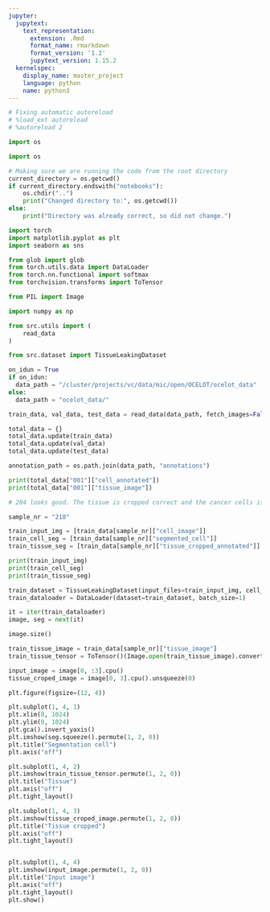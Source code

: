 ```yaml
---
jupyter:
  jupytext:
    text_representation:
      extension: .Rmd
      format_name: rmarkdown
      format_version: '1.2'
      jupytext_version: 1.15.2
  kernelspec:
    display_name: master_project
    language: python
    name: python3
---
```


```python
# Fixing automatic autoreload
# %load_ext autoreload
# %autoreload 2
```

```python
import os 

import os 

# Making sure we are running the code from the root directory
current_directory = os.getcwd()
if current_directory.endswith("notebooks"):
    os.chdir("..")
    print("Changed directory to:", os.getcwd())
else:
    print("Directory was already correct, so did not change.")

import torch
import matplotlib.pyplot as plt 
import seaborn as sns

from glob import glob
from torch.utils.data import DataLoader
from torch.nn.functional import softmax
from torchvision.transforms import ToTensor

from PIL import Image

import numpy as np
```

```python
from src.utils import (
    read_data
)

from src.dataset import TissueLeakingDataset
```

```python
on_idun = True
if on_idun:
  data_path = "/cluster/projects/vc/data/mic/open/OCELOT/ocelot_data"
else: 
  data_path = "ocelot_data/"

train_data, val_data, test_data = read_data(data_path, fetch_images=False)

total_data = {}
total_data.update(train_data)
total_data.update(val_data)
total_data.update(test_data)

annotation_path = os.path.join(data_path, "annotations")
```

```python
print(total_data["001"]["cell_annotated"])
print(total_data["001"]["tissue_image"])
```

```python
# 204 looks good. The tissue is cropped correct and the cancer cells is within the cancer tissue area

sample_nr = "218"

train_input_img = [train_data[sample_nr]["cell_image"]]
train_cell_seg = [train_data[sample_nr]["segmented_cell"]]
train_tissue_seg = [train_data[sample_nr]["tissue_cropped_annotated"]]
```

```python
print(train_input_img)
print(train_cell_seg)
print(train_tissue_seg)
```

```python
train_dataset = TissueLeakingDataset(input_files=train_input_img, cell_seg_files=train_cell_seg, tissue_seg_files=train_tissue_seg)
train_dataloader = DataLoader(dataset=train_dataset, batch_size=1)
```

```python
it = iter(train_dataloader)
image, seg = next(it)
```

```python
image.size()
```

```python
train_tissue_image = train_data[sample_nr]["tissue_image"]
train_tissue_tensor = ToTensor()(Image.open(train_tissue_image).convert("RGB"))
```

```python
input_image = image[0, :3].cpu()
tissue_croped_image = image[0, 3].cpu().unsqueeze(0)

plt.figure(figsize=(12, 4))

plt.subplot(1, 4, 1)
plt.xlim(0, 1024)
plt.ylim(0, 1024)
plt.gca().invert_yaxis()
plt.imshow(seg.squeeze().permute(1, 2, 0))
plt.title("Segmentation cell")
plt.axis("off")

plt.subplot(1, 4, 2)
plt.imshow(train_tissue_tensor.permute(1, 2, 0))
plt.title("Tissue")
plt.axis("off")
plt.tight_layout()

plt.subplot(1, 4, 3)
plt.imshow(tissue_croped_image.permute(1, 2, 0))
plt.title("Tissue cropped")
plt.axis("off")
plt.tight_layout()


plt.subplot(1, 4, 4)
plt.imshow(input_image.permute(1, 2, 0))
plt.title("Input image")
plt.axis("off")
plt.tight_layout()
plt.show()
```
